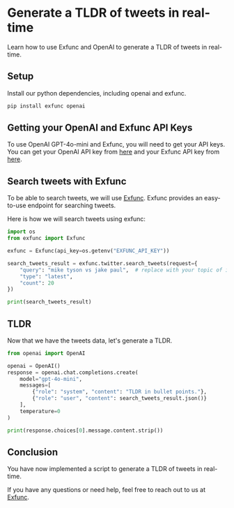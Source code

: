 # Generate a TLDR of tweets in real-time

Learn how to use Exfunc and OpenAI to generate a TLDR of tweets in real-time.

## Setup

Install our python dependencies, including openai and exfunc.

```bash
pip install exfunc openai
```

## Getting your OpenAI and Exfunc API Keys

To use OpenAI GPT-4o-mini and Exfunc, you will need to get your API keys. You can get your OpenAI API key from [here](https://www.openai.com/) and your Exfunc API key from [here](https://exfunc.com).

## Search tweets with Exfunc

To be able to search tweets, we will use [Exfunc](https://exfunc.com). Exfunc provides an easy-to-use endpoint for searching tweets.

Here is how we will search tweets using exfunc:

```python
import os
from exfunc import Exfunc

exfunc = Exfunc(api_key=os.getenv("EXFUNC_API_KEY"))

search_tweets_result = exfunc.twitter.search_tweets(request={
    "query": "mike tyson vs jake paul",  # replace with your topic of interest
    "type": "latest",
    "count": 20
})

print(search_tweets_result)
```

## TLDR

Now that we have the tweets data, let's generate a TLDR.

```python
from openai import OpenAI

openai = OpenAI()
response = openai.chat.completions.create(
    model="gpt-4o-mini",
    messages=[
        {"role": "system", "content": "TLDR in bullet points."},
        {"role": "user", "content": search_tweets_result.json()}
    ],
    temperature=0
)

print(response.choices[0].message.content.strip())
```

## Conclusion

You have now implemented a script to generate a TLDR of tweets in real-time.

If you have any questions or need help, feel free to reach out to us at [Exfunc](https://exfunc.com).
